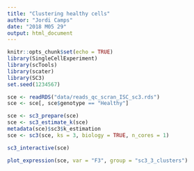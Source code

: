 ```yaml
---
title: "Clustering healthy cells"
author: "Jordi Camps"
date: "2018 M05 29"
output: html_document
---
```



```r
knitr::opts_chunk$set(echo = TRUE)
library(SingleCellExperiment)
library(scTools)
library(scater)
library(SC3)
set.seed(1234567)
```

```r
sce <- readRDS("data/reads_qc_scran_ISC_sc3.rds")
sce <- sce[, sce$genotype == "Healthy"]
```

```r
sce <- sc3_prepare(sce)
sce <- sc3_estimate_k(sce)
metadata(sce)$sc3$k_estimation
sce <- sc3(sce, ks = 3, biology = TRUE, n_cores = 1)
```

```r
sc3_interactive(sce)
```

```r
plot_expression(sce, var = "F3", group = "sc3_3_clusters")
```

